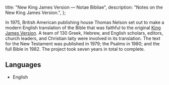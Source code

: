   title: "New King James Version — Notae Bibliae",
  description: "Notes on the New King James Version.",
};

<Initial text="New King James Version" />

In 1975, British American publishing house Thomas Nelson set out to make a modern English translation of the Bible that was faithful to the original [King James Version](/bible/translations/king-james-version). A team of 130 Greek, Hebrew, and English scholars, editors, church leaders, and Christian laity were involved in its translation. The text for the New Testament was published in 1979; the Psalms in 1980; and the full Bible in 1982. The project took seven years in total to complete.

## Languages

* English
